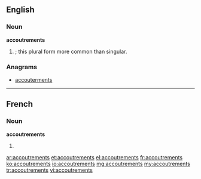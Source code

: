 ==English==

===Noun===
'''accoutrements'''

# {{plural of|accoutrement|nodot=1}}; this plural form more common than singular.

===Anagrams===
* [[accouterments#English|accouterments]]

----

==French==

===Noun===
'''accoutrements''' {{m}}

# {{plural of|accoutrement|lang=fr}}

[[ar:accoutrements]]
[[et:accoutrements]]
[[el:accoutrements]]
[[fr:accoutrements]]
[[ko:accoutrements]]
[[io:accoutrements]]
[[mg:accoutrements]]
[[my:accoutrements]]
[[tr:accoutrements]]
[[vi:accoutrements]]